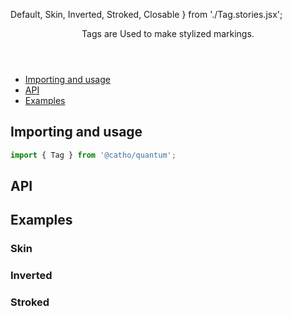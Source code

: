 


  Default,
  Skin,
  Inverted,
  Stroked,
  Closable
} from './Tag.stories.jsx';

<Meta title="Tag" component={Tag} />

<Header title="Tag">
  Tags are Used to make stylized markings.
</Header>

- [Importing and usage](#importing)
- [API](#api)
- [Examples](#examples)

## <a id="importing"></a>Importing and usage

```js
import { Tag } from '@catho/quantum';
```

<Canvas>
  <Story story={Default} />
</Canvas>

## <a id="api"></a>API

<ArgsTable of={Tag} />

## <a id="examples"></a>Examples

### Skin

<Canvas>
  <Story story={Skin} />
</Canvas>

### Inverted

<Canvas>
  <Story story={Inverted} />
</Canvas>

### Stroked

<Canvas>
  <Story story={Stroked} />
</Canvas>


